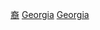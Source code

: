 {{Commonscat|People of Georgian descent}}

[[Category:海外格魯吉亞人|裔]]
[[Category:各族裔人物|Georgia]]
[[Category:亞洲裔|Georgia]]